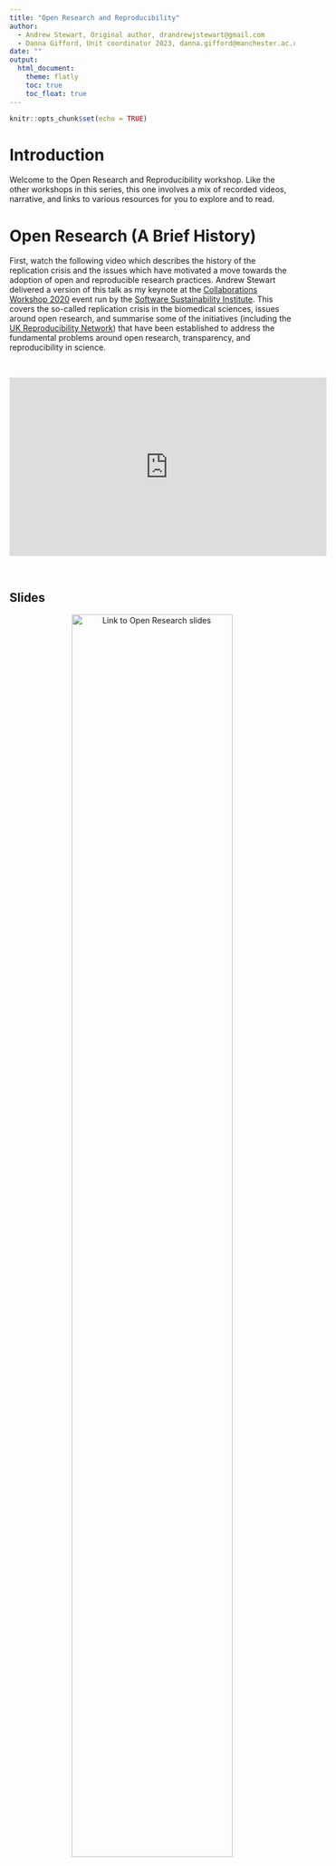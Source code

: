 ```yaml
---
title: "Open Research and Reproducibility"
author: 
  - Andrew Stewart, Original author, drandrewjstewart@gmail.com
  - Danna Gifford, Unit coordinator 2023, danna.gifford@manchester.ac.uk
date: ""
output: 
  html_document:
    theme: flatly
    toc: true
    toc_float: true
---
```


```r
knitr::opts_chunk$set(echo = TRUE)
```

# Introduction

Welcome to the Open Research and Reproducibility workshop. Like the other workshops in this series, this one involves a mix of recorded videos, narrative, and links to various resources for you to explore and to read.

# Open Research (A Brief History)

First, watch the following video which describes the history of the replication crisis and the issues which have motivated a move towards the adoption of open and reproducible research practices. Andrew Stewart delivered a version of this talk as my keynote at the [Collaborations Workshop 2020](https://www.software.ac.uk/news/dr-andrew-stewart-open-collaborations-workshop-2020-keynote-open-research) event run by the [Software Sustainability Institute](https://www.software.ac.uk). This covers the so-called replication crisis in the biomedical sciences, issues around open research, and summarise some of the initiatives (including the [UK Reproducibility Network](https://www.bristol.ac.uk/psychology/research/ukrn/)) that have been established to address the fundamental problems around open research, transparency, and reproducibility in science.

  

<center>

<iframe width="560" height="315" src="https://youtube.com/embed/nfHOnuo1T2o" data-external="1" frameborder="0" allowfullscreen>

</iframe>

</center>

  

## Slides

<center>[![Link to Open Research slides](../images/cw20.png){width="75%"}](../slides/introduction_to_open_research.odp)</center>

  

Before watching the next video, please have a read through the following paper by Ionnidis (2005) which arguably started the conversation around reproducibility that has had such an impact on research in Psychology and across the Biomedical sciences for the last few years. Clicking on the image below will take you to the paper.

## Ionnidis (2005)

  

<center>[![Link to John Ionnidis\' paper](../images/ionnidis.png){width="75%"}](https://journals.plos.org/plosmedicine/article?id=10.1371/journal.pmed.0020124)</center>

  

## Bishop (2019)

This post by Dorothy Bishop in 2019 nicely captures the situation a number of years later. Clicking on the image below will take you to the paper.

  

<center>[![Link to Dorothy Bishop\'s paper](../images/bishop.png){width="75%"}](https://www.nature.com/articles/d41586-019-01307-2)</center>

# How to do Reproducible Research

One of the biggest challenges facing researchers who are used to the **old** way of conducting research is that they feel that they don't have the knowledge or technical skills to adopt open and reproducible research practices. But it's not that hard! Before you run your experiment, you can pre-register your hypotheses so that when you come to analyse and write-up your results, you can demonstrate that your predictions really were made in advance of data collection. You can also make your research data open (and FAIR) alongside your code so that others can recreate your analyses. And by posting your research article on a pre-print server (such as [PsyArXiv](https://psyarxiv.com) or [bioRxiv](https://www.biorxiv.org)) before submission to a journal, you make your research findings available to all. The adoption of open source software such as R, also means that any research findings you produce can be *re*-produced by others who can access your data and code. This principle of using open tools to allow us to produce open (and reusable) data and code is the fundamental philosophy behind all of the workshops in this unit. Have a look at the video below which explains how we can adopt open and reproducible research practices.

  

<center>

<iframe width="560" height="315" src="https://youtube.com/embed/BscWSJFmsHE" data-external="1" frameborder="0" allowfullscreen>

</iframe>

</center>

  

## Slides

<center>[![Link to how to do open research slides](../images/how_to_do.png){width="75%"}](../slides/adopting_open_practices.odp)</center>

  

## Crüwell et al. (2019)

Here's a great guide to the various things you can do to make your own research more open. Just click on the image to open the paper.

<center>[![Link to guide on how to do open research](../images/7_steps.png){width="75%"}](https://psycnet.apa.org/fulltext/2019-80290-002.pdf)</center>

  

## Haeffel (2022)

This thought provoking paper by Gerald Haeffel suggests that psychology needs to focus more on theory development (and encourage the publication of results that refute theories).

[![Link to Haeffel paper](../images/haeffel.png){width="75%"}](https://royalsocietypublishing.org/doi/10.1098/rsos.220099)

## Improve this Workshop

If you spot any issues/errors in this workshop, you can raise an issue or create a pull request for [this repo](https://github.com/ajstewartlang/01_open_research_and_reproducibility).
